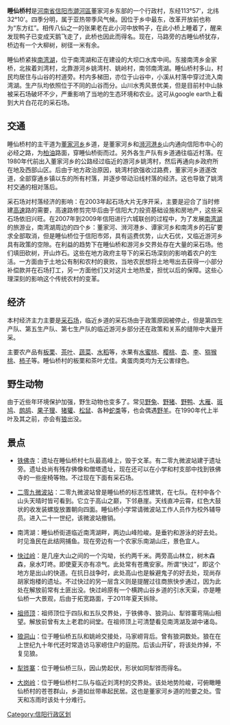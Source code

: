 {{copyedit|time=2011-09-20T01:43:54+00:00}}
{{unreferenced|time=2011-09-20T01:43:54+00:00}}
'''睡仙桥村'''是[[河南省|河南省]][[信阳市|信阳市]][[溮河區|溮河區]]董家河乡东部的一个行政村，东经113°57'，北纬32°10'。四季分明，属于亚热带季风气候。因位于乡中最东，改革开放前也称为“东方红”。相传八仙之一的张果老在此小河中放鸭子，在此小桥上睡着了，醒来发现鸭子已变成天鹅飞走了，此桥也因此而得名。现在，马路旁的古睡仙桥犹存，桥边有一个大柳树，树径一米有余。

睡仙桥紧挨[[南湾湖|南湾湖]]，位于南湾湖和正在建设的大坝口水库中间。东接南湾乡金家桥，北挨着刘湾村，北靠游河乡姚湾村、姚岭村，南邻南湾湖。睡仙桥村多山，村民均居住与山谷的村道旁。村内多梯田，亦位于山谷中，小溪从村落中穿过流入南湾湖。生产队均依照位于不同的山谷而分。山川水秀风景优美，但是目前村中山脉被采石场破坏不少，严重影响了当地的生态环境和农业。这可从google earth上看到大片白花花的采石场。

== 交通 ==
睡仙桥村的主干道为[[董家河乡|董家河乡]]乡道，是董家河乡和[[浉河港乡|浉河港乡]]山内通向信阳市中心的必经之路，为[[柏油|柏油]]路面，穿睡仙桥街而过。另外各生产队有乡道通往临近村落。在1980年代前出入董家河乡的公路经过临近的游河乡姚湾村，然后再通向乡政府所在地及西部山区。后由于地方政治原因，姚湾村欲强收过路费，董家河乡道遂改道，全部穿通乡镇以东的所有村落，并逐步带动沿线村落的经济。这也导致了姚湾村交通的相对落后。   

采石场对村落经济的影响：在2003年起石场大片无序开采，主要是迎合了当时修建[[高速|高速]]路的需要，高速路修剪完毕后由于信阳大力投资基础设施和房地产，这些采石场依旧兴旺。在2007年到2009年信阳进行六城联创的过程中，为了发展[[南湾湖|南湾湖]]的旅游业，南湾湖周边的四个乡：董家河、浉河港乡、谭家河乡和南湾乡的石矿要求全部取消，但是睡仙桥位于信阳市郊，具有运费优势，山大石优，又临近游河乡具有政策的空隙。在利益的趋势下在睡仙桥和游河乡交界处存在大量的采石场。他们填田砍树，开山炸石。这些在地方政府主导下的采石场深刻的影响着农户的生活。一方面由于土地公有制和农村的衰败，当地农民想将土地甩出去获得一小部分补偿款并在石场打工，另一方面他们又对这片土地热爱，担忧以后的保障。这些心理深刻的影响这个传统农村的变革。

== 经济 ==
本村经济主力主要是[[采石场|采石场]]，临近乡道的采石场由于政策原因被停止，但是第四生产队、第五生产队、第七生产队的临近游河乡部分还在政策和关系的缝隙中大量开采。

主要农产品有[[板栗|板栗]]、[[茶叶|茶叶]]、[[蔬菜|蔬菜]]、[[水稻|水稻]]等，水果有[[水蜜桃|水蜜桃]]、[[樱桃|樱桃]]、[[杏|杏]]、[[李|李]]、[[猕猴桃|猕猴桃]]、[[柿子|柿子]]等。睡仙桥村的板栗和茶叶尤佳。禽蛋肉类均为无公害绿色。

==野生动物==
由于近些年环境保护加强，野生动物也变多了。常见[[野兔|野兔]]、[[野猪|野猪]]、[[鸭|野鸭]]、[[大雁|大雁]]、[[斑鸠|斑鸠]]、[[鹧鸪|鹧鸪]]、[[果子狸|果子狸]]、[[猪獾|猪獾]]、[[松鼠|松鼠]]、各种[[蛇类|蛇类]]等，也会偶遇[[羊|野羊]]。在1990年代上半叶及其之前，亦会有[[狼|狼]]出没。

==景点==
*[[铁佛寺|铁佛寺]]：遗址在睡仙桥村七队最高峰上，毁于文革。有二零九微波站建于遗址旁。遗址处尚有残存佛像和僧塔遗址，现在还可以在小学和村支部中找到铁佛寺的一些座椅等物。不过现在下面有采石场。

*[[二零九微波站|二零九微波站]]：二零九微波站曾是睡仙桥的标志性建筑，在七队。在村中各个山头天晴时皆可看到。它立于高山之巅，下邻悬崖。天线直冲云霄，红色大鼓状的收发装螺旋放置朝向四面。睡仙桥小学常请微波站工作人员作为校外辅导员。进入二十一世纪，该微波站撤销。

*南湾湖：睡仙桥街道临近南湾湖畔，两边山峰险峻。是垂钓和游泳的好去处。时见渔民在此结网捕鱼。现在旁边有一个农家乐南湖山庄，景色宜人。

*[[快过岭|快过岭]]：是几座大山之间的一个沟坳，长约两千米。两旁高山林立，树木森森，泉水叮咚。即使夏天亦有凉气。此处常有苍鹰安家。所谓“快过”，即这个地方是出山的快道。在抗日战争时，此处高山也是躲避鬼子的好去处，现尚存胡家炮楼的遗址。不过快过的另一层含义则是提醒过往商旅快步通过，因为此处在解放前常有土匪出没。快过岭原有一个横跨山谷乡道的引水天渠，亦是睡仙桥一大景观，后由于拓宽路面，于2011年夏天拆除。

*[[祖师顶|祖师顶]]：祖师顶位于四队和五队交界处，于铁佛寺、狼洞山、犁铧寨弯隔山相望。解放前曾有太上老君的祠堂。在祖师顶上可清楚看见南湾湖及湖中诸岛。

*[[狼洞山|狼洞山]]：位于睡仙桥五队和姚岭交接处，马家崂背后。曾有狼洞数处。狼在在上世纪九十年代还时常造访马家崂住户的庭院。后该山开矿，将该处炸掉，不复见狼。

*[[犁铧寨|犁铧寨]]：位于睡仙桥三队，因山势起伏，形状如同犁铧而得名。

*[[大岗岭|大岗岭]]：位于睡仙桥村二队与临近刘湾村的交界处。该处地势险峻，可俯瞰睡仙桥村的苍苍群山，乡道如丝带串起民居。这也是董家河乡道的险要之处。雪天和冻雨时该处十分难行。
[[Category:信阳行政区划|Category:信阳行政区划]]